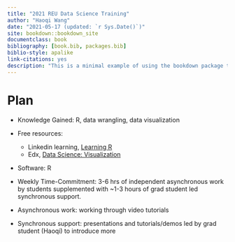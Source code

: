 ```yaml
--- 
title: "2021 REU Data Science Training"
author: "Haoqi Wang"
date: "2021-05-17 (updated: `r Sys.Date()`)"
site: bookdown::bookdown_site
documentclass: book
bibliography: [book.bib, packages.bib]
biblio-style: apalike
link-citations: yes
description: "This is a minimal example of using the bookdown package to write a book. The output format for this example is bookdown::gitbook."
---
```


# Plan

- Knowledge Gained: R, data wrangling, data visualization  

- Free resources:  
    - Linkedin learning, [Learning R](https://www.linkedin.com/learning/learning-r-2/r-for-data-science)
    - Edx, [Data Science: Visualization](https://courses.edx.org/courses/course-v1:HarvardX+PH125.2x+1T2021/course/)

- Software: R  

- Weekly Time-Commitment: 3-6 hrs of independent asynchronous work by students supplemented with ~1-3 hours of grad student led synchronous support.  

- Asynchronous work: working through video tutorials  

- Synchronous support: presentations and tutorials/demos led by grad student (Haoqi) to introduce more  
